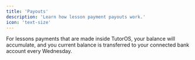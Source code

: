 ```yaml
---
title: 'Payouts'
description: 'Learn how lesson payment payouts work.'
icon: 'text-size'
---
```


For lessons payments that are made inside TutorOS, your balance will accumulate, and you current balance is transferred to your connected bank account every Wednesday.
